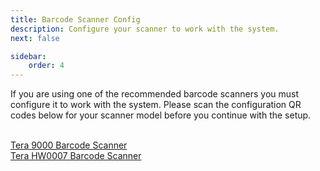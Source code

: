 ```yaml
---
title: Barcode Scanner Config
description: Configure your scanner to work with the system.
next: false

sidebar:
    order: 4
---
```




If you are using one of the recommended barcode scanners you must configure it to work with the system.
Please scan the configuration QR codes below for your scanner model before you continue with the setup.

<br/>
<a href="/user-guide/setup/scanner-config/tera-9000" target='_blank'>Tera 9000 Barcode Scanner</a>
<br/>
<a href="/user-guide/setup/scanner-config/tera-hw0007" target='_blank'>Tera HW0007 Barcode Scanner</a>